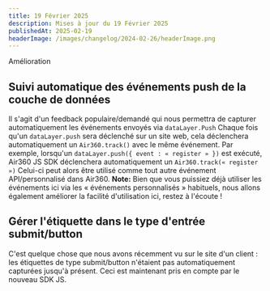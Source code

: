 ```yaml
---
title: 19 Février 2025
description: Mises à jour du 19 Février 2025
publishedAt: 2025-02-19
headerImage: /images/changelog/2024-02-26/headerImage.png
---
```

<Badge variant="noLink" className="m-0">
  <span>Amélioration</span>
</Badge>

## Suivi automatique des événements push de la couche de données
Il s'agit d'un feedback populaire/demandé qui nous permettra de capturer automatiquement les événements envoyés via `dataLayer.Push`
Chaque fois qu'un `dataLayer.push` sera déclenché sur un site web, cela déclenchera automatiquement un `Air360.track()` avec le même événement.
Par exemple, lorsqu'un `dataLayer.push({ event : « register » })` est exécuté, Air360 JS SDK déclenchera automatiquement un `Air360.track(« register »)`
Celui-ci peut alors être utilisé comme tout autre événement API/personnalisé dans Air360.
**Note:** Bien que vous puissiez déjà utiliser les événements ici via les « événements personnalisés » habituels, nous allons également améliorer la facilité d'utilisation ici, restez à l'écoute !

## Gérer l'étiquette dans le type d'entrée submit/button
C'est quelque chose que nous avons récemment vu sur le site d'un client : les étiquettes de type submit/button n'étaient pas automatiquement capturées jusqu'à présent.
Ceci est maintenant pris en compte par le nouveau SDK JS.